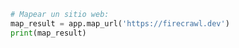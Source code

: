 ```python Python
# Mapear un sitio web:
map_result = app.map_url('https://firecrawl.dev')
print(map_result)
```
